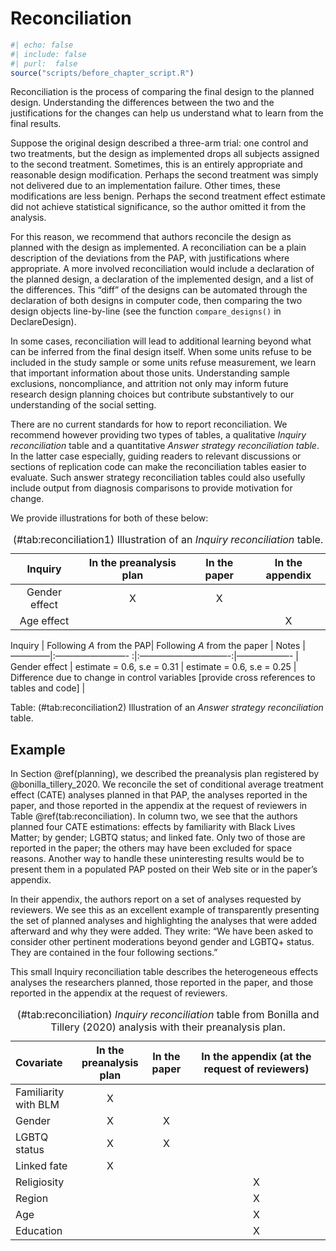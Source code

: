 # Reconciliation 

```r
#| echo: false
#| include: false
#| purl:  false
source("scripts/before_chapter_script.R")
```

Reconciliation is the process of comparing the final design to the planned design. Understanding the differences between the two and the justifications for the changes can help us understand what to learn from the final results.

Suppose the original design described a three-arm trial: one control and two treatments, but the design as implemented drops all subjects assigned to the second treatment. Sometimes, this is an entirely appropriate and reasonable design modification. Perhaps the second treatment was simply not delivered due to an implementation failure. Other times, these modifications are less benign. Perhaps the second treatment effect estimate did not achieve statistical significance, so the author omitted it from the analysis. 

For this reason, we recommend that authors reconcile the design as planned with the design as implemented. A reconciliation can be a plain description of the deviations from the PAP, with justifications where appropriate. A more involved reconciliation would include a declaration of the planned design, a declaration of the implemented design, and a list of the differences. This "diff" of the designs can be automated through the declaration of both designs in computer code, then comparing the two design objects line-by-line (see the function `compare_designs()` in DeclareDesign). 

In some cases, reconciliation will lead to additional learning beyond what can be inferred from the final design itself. When some units refuse to be included in the study sample or some units refuse measurement, we learn that important information about those units. Understanding sample exclusions, noncompliance, and attrition not only may inform future research design planning choices but contribute substantively to our understanding of the social setting.

There are no current standards for how to report reconciliation. We recommend however providing two types of tables, a qualitative *Inquiry reconciliation* table and a quantitative *Answer strategy reconciliation table*. In the latter case especially, guiding readers to relevant discussions or sections of replication code can make the reconciliation tables easier to evaluate. Such answer strategy reconciliation tables could also usefully include output from diagnosis comparisons to provide motivation for change. 


We provide illustrations for both of these below:

| Inquiry        | In the preanalysis plan | In the paper  | In the appendix |
|:--------------:|:-----------------------:|:-------------:|:---------------:|
| Gender effect  | X                       |       X       |                 |
| Age effect     |                         |               |        X        |

Table: (\#tab:reconciliation1) Illustration of an *Inquiry  reconciliation* table.


| Inquiry       | Following *A* from the PAP| Following *A* from the paper    | Notes               |
| --------------|:------------------------- :|:-------------------------------:|------------------- |
| Gender effect | estimate = 0.6, s.e = 0.31 | estimate = 0.6, s.e = 0.25       |  Difference due to change in control variables  [provide cross references to tables and code] |

Table: (\#tab:reconciliation2) Illustration of an  *Answer strategy reconciliation* table.


## Example

In Section \@ref(planning), we described the preanalysis plan registered by @bonilla_tillery_2020. We reconcile the set of conditional average treatment effect (CATE) analyses planned in that PAP, the analyses reported in the paper, and those reported in the appendix at the request of reviewers in Table \@ref(tab:reconciliation). In column two, we see that the authors planned four CATE estimations: effects by familiarity with Black Lives Matter; by gender; LGBTQ status; and linked fate. Only two of those are reported in the paper; the others may have been excluded for space reasons. Another way to handle these uninteresting results would be to present them in a populated PAP posted on their Web site or in the paper's appendix.

In their appendix, the authors report on a set of analyses requested by reviewers. We see this as an excellent example of transparently presenting the set of planned analyses and highlighting the analyses that were added afterward and why they were added. They write: "We have been asked to consider other pertinent moderations beyond gender and LGBTQ+ status. They are contained in the four following sections."

This small Inquiry reconciliation table describes the heterogeneous effects analyses the researchers planned, those reported in the paper, and those reported in the appendix at the request of reviewers. 

| Covariate            | In the preanalysis plan | In the paper  | In the appendix (at the request of reviewers) |
|:---------------------|:-----------------------:|:-------------:|:---------------------------------------------:|
| Familiarity with BLM | X                       |               |                                               |
| Gender               | X                       | X             |                                               |
| LGBTQ status         | X                       | X             |                                               |
| Linked fate          | X                       |               |                                               |
| Religiosity          |                         |               | X                                             |
| Region               |                         |               | X                                             |
| Age                  |                         |               | X                                             |
| Education            |                         |               | X                                             |

Table: (\#tab:reconciliation) *Inquiry reconciliation* table  from  Bonilla and Tillery (2020) analysis with their preanalysis plan.

